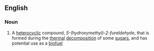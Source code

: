 ==English==

===Noun===
{{wikipedia}}
{{en-noun|head=[[hydroxy]][[methyl]][[furfural]]|-}}

# {{lb|en|organic compound}} A [[heterocyclic]] compound, ''5-(hydroxymethyl)-2-furaldehyde'', that is formed during the [[thermal]] [[decomposition]] of some [[sugar]]s, and has potential use as a [[biofuel]]
